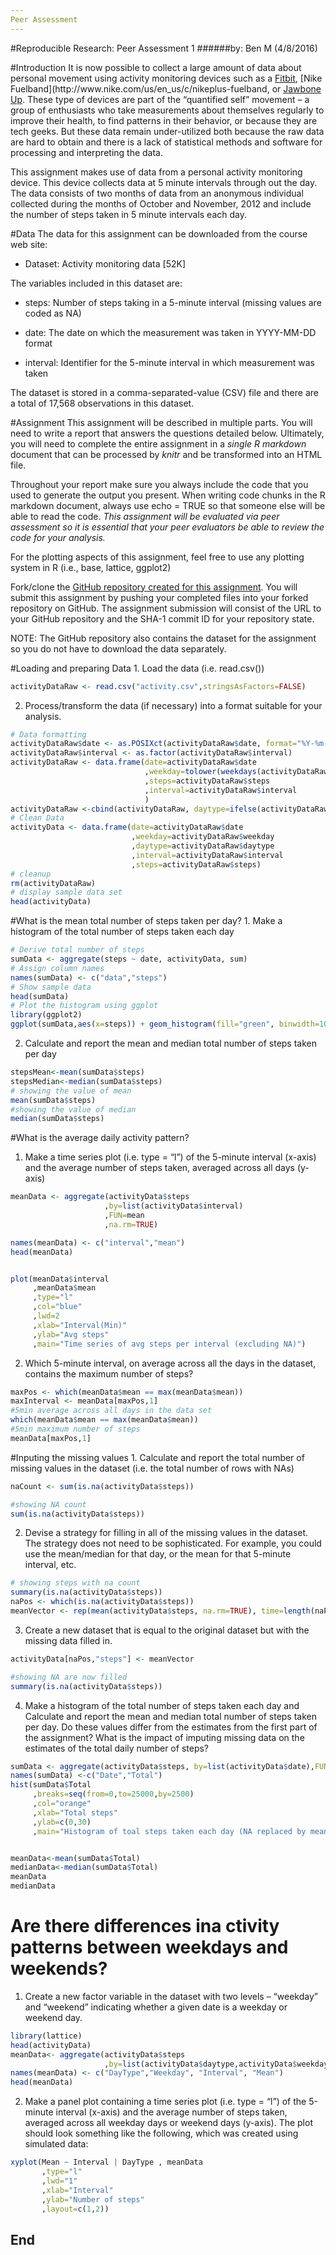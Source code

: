 ```yaml
---
Peer Assessment
---
```

#Reproducible Research: Peer Assessment 1
######by: Ben M (4/8/2016)

#Introduction
It is now possible to collect a large amount of data about personal movement using activity monitoring devices such as a [Fitbit](www.fitbit.com), [Nike Fuelband](http://www.nike.com/us/en_us/c/nikeplus-fuelband, or [Jawbone Up](https://jawbone.com/up). These type of devices are part of the "quantified self" movement -- a group of enthusiasts who take measurements about themselves regularly to improve their health, to find patterns in their behavior, or because they are tech geeks. But these data remain under-utilized both because the raw data are hard to obtain and there is a lack of statistical methods and software for processing and interpreting the data.

This assignment makes use of data from a personal activity monitoring device. This device collects data at 5 minute intervals through out the day. The data consists of two months of data from an anonymous individual collected during the months of October and November, 2012 and include the number of steps taken in 5 minute intervals each day.

#Data
The data for this assignment can be downloaded from the course web site:
  
  * Dataset: Activity monitoring data [52K]
  

The variables included in this dataset are:

  * steps: Number of steps taking in a 5-minute interval (missing values are coded as NA)

  * date: The date on which the measurement was taken in YYYY-MM-DD format

  * interval: Identifier for the 5-minute interval in which measurement was taken
  
The dataset is stored in a comma-separated-value (CSV) file and there are a total of 17,568 observations in this dataset.

#Assignment
This assignment will be described in multiple parts. You will need to write a report that answers the questions detailed below. Ultimately, you will need to complete the entire assignment in a _single R markdown_ document that can be processed by _knitr_ and be transformed into an HTML file.

Throughout your report make sure you always include the code that you used to generate the output you present. When writing code chunks in the R markdown document, always use echo = TRUE so that someone else will be able to read the code. _This assignment will be evaluated via peer assessment so it is essential that your peer evaluators be able to review the code for your analysis._

For the plotting aspects of this assignment, feel free to use any plotting system in R (i.e., base, lattice, ggplot2)

Fork/clone the [GitHub repository created for this assignment](https://github.com/rdpeng/RepData_PeerAssessment1). You will submit this assignment by pushing your completed files into your forked repository on GitHub. The assignment submission will consist of the URL to your GitHub repository and the SHA-1 commit ID for your repository state.

NOTE: The GitHub repository also contains the dataset for the assignment so you do not have to download the data separately.


#Loading and preparing Data
  1. Load the data (i.e. read.csv())
```r
activityDataRaw <- read.csv("activity.csv",stringsAsFactors=FALSE)
```
  2. Process/transform the data (if necessary) into a format suitable for your analysis.
```r
# Data formatting
activityDataRaw$date <- as.POSIXct(activityDataRaw$date, format="%Y-%m-%d")
activityDataRaw$interval <- as.factor(activityDataRaw$interval)
activityDataRaw <- data.frame(date=activityDataRaw$date
                              ,weekday=tolower(weekdays(activityDataRaw$date))
                              ,steps=activityDataRaw$steps
                              ,interval=activityDataRaw$interval
                              )
activityDataRaw <-cbind(activityDataRaw, daytype=ifelse(activityDataRaw$weekday=="saturday"|activityDataRaw$weekday=="sunday","weekend","weekday"))
# Clean Data
activityData <- data.frame(date=activityDataRaw$date
                           ,weekday=activityDataRaw$weekday
                           ,daytype=activityDataRaw$daytype
                           ,interval=activityDataRaw$interval
                           ,steps=activityDataRaw$steps)
# cleanup 
rm(activityDataRaw)
# display sample data set
head(activityData)
```

#What is the mean total number of steps taken per day?
  1. Make a histogram of the total number of steps taken each day
```r
# Derive total number of steps
sumData <- aggregate(steps ~ date, activityData, sum)
# Assign column names
names(sumData) <- c("data","steps")
# Show sample data
head(sumData)
# Plot the histogram using ggplot
library(ggplot2)
ggplot(sumData,aes(x=steps)) + geom_histogram(fill="green", binwidth=1000)+ labs(title="Histogram of Step taken daily", x="Number of steps daily", y= "Count number of times daily")+ theme_bw()

```

  2. Calculate and report the mean and median total number of steps taken per day
```r
stepsMean<-mean(sumData$steps)
stepsMedian<-median(sumData$steps)
# showing the value of mean
mean(sumData$steps)
#showing the value of median
median(sumData$steps)
```

#What is the average daily activity pattern?

  1. Make a time series plot (i.e. type = "l") of the 5-minute interval (x-axis) and the average number of steps taken, averaged across all days (y-axis)
```r

meanData <- aggregate(activityData$steps
                     ,by=list(activityData$interval)
                     ,FUN=mean
                     ,na.rm=TRUE)

names(meanData) <- c("interval","mean")
head(meanData)


plot(meanData$interval
     ,meanData$mean
     ,type="l"
     ,col="blue"
     ,lwd=2
     ,xlab="Interval(Min)"
     ,ylab="Avg steps"
     ,main="Time series of avg steps per interval (excluding NA)")


```

  2. Which 5-minute interval, on average across all the days in the dataset, contains the maximum number of steps?
```r
maxPos <- which(meanData$mean == max(meanData$mean))
maxInterval <- meanData[maxPos,1]
#5min average across all days in the data set
which(meanData$mean == max(meanData$mean))
#5min maximum number of steps
meanData[maxPos,1]

```

#Inputing the missing values
  1. Calculate and report the total number of missing values in the dataset (i.e. the total number of rows with NAs)
```r
naCount <- sum(is.na(activityData$steps))
```

```r
#showing NA count
sum(is.na(activityData$steps))
```

  2. Devise a strategy for filling in all of the missing values in the dataset. The strategy does not need to be sophisticated. For example, you could use the mean/median for that day, or the mean for that 5-minute interval, etc.
```r
# showing steps with na count
summary(is.na(activityData$steps))
naPos <- which(is.na(activityData$steps))
meanVector <- rep(mean(activityData$steps, na.rm=TRUE), time=length(naPos))
```

  3. Create a new dataset that is equal to the original dataset but with the missing data filled in.
```r
activityData[naPos,"steps"] <- meanVector

#showing NA are now filled
summary(is.na(activityData$steps))
```

  4. Make a histogram of the total number of steps taken each day and Calculate and report the mean and median total number of steps taken per day. Do these values differ from the estimates from the first part of the assignment? What is the impact of imputing missing data on the estimates of the total daily number of steps?
```r

sumData <- aggregate(activityData$steps, by=list(activityData$date),FUN=sum)
names(sumData) <-c("Date","Total")
hist(sumData$Total
     ,breaks=seq(from=0,to=25000,by=2500)
     ,col="orange"
     ,xlab="Total steps"
     ,ylab=c(0,30)
     ,main="Histogram of toal steps taken each day (NA replaced by mean value)")


meanData<-mean(sumData$Total)
medianData<-median(sumData$Total)
meanData
medianData
```

# Are there differences ina ctivity patterns between weekdays and weekends?

  1. Create a new factor variable in the dataset with two levels -- "weekday" and "weekend" indicating whether a given date is a weekday or weekend day.
```r
library(lattice)
head(activityData)
meanData<- aggregate(activityData$steps
                     ,by=list(activityData$daytype,activityData$weekday,activityData$interval),FUN=mean)
names(meanData) <- c("DayType","Weekday", "Interval", "Mean")
head(meanData)
```
  2. Make a panel plot containing a time series plot (i.e. type = "l") of the 5-minute interval (x-axis) and the average number of steps taken, averaged across all weekday days or weekend days (y-axis). The plot should look something like the following, which was created using simulated data:

```r
xyplot(Mean ~ Interval | DayType , meanData
       ,type="l"
       ,lwd="1"
       ,xlab="Interval"
       ,ylab="Number of steps"
       ,layout=c(1,2))
```

## End
